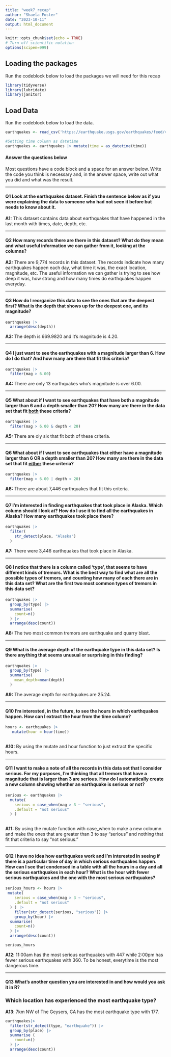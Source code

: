 ```yaml
---
title: "week7_recap"
author: "Shaela Foster"
date: "2023-10-11"
output: html_document
---
```


```r
knitr::opts_chunk$set(echo = TRUE)
# Turn off scientific notation
options(scipen=999)
```

## Loading the packages

Run the codeblock below to load the packages we will need for this recap

```r
library(tidyverse)
library(lubridate)
library(janitor)
```

## Load Data

Run the codeblock below to load the data.

```r
earthquakes <- read_csv('https://earthquake.usgs.gov/earthquakes/feed/v1.0/summary/all_month.csv')

#Setting time column as datetime
earthquakes <- earthquakes |> mutate(time = as_datetime(time))
```

#### Answer the questions below

Most questions have a code block and a space for an answer below. Write the code you think is necessary and, in the answer space, write out what you did and what was the result.

------------------------------------------------------------------------

#### **Q1** Look at the earthquakes dataset. Finish the sentence below as if you were explaining the data to someone who had not seen it before but needs to know about it.

**A1:** This dataset contains data about earthquakes that have happened in the last month with times, date, depth, etc. 

------------------------------------------------------------------------

#### **Q2** How many records there are there in this dataset? What do they mean and what useful information we can gather from it, looking at the columns?

**A2:** There are 9,774 records in this dataset. The records indicate how many earthquakes happen each day, what time it was, the exact location, magnitude, etc. The useful information we can gather is trying to see how deep it was, how strong and how many times do earthquakes happen everyday.

------------------------------------------------------------------------

#### **Q3** How do I reorganize this data to see the ones that are the deepest first? What is the depth that shows up for the deepest one, and its magnitude?

```r
earthquakes |>
  arrange(desc(depth))
```

**A3:** The depth is 669.9820 and it's magnitude is 4.20.

------------------------------------------------------------------------

#### **Q4** I just want to see the earthquakes with a magnitude larger than 6. How do I do that? And how many are there that fit this criteria?

```r
earthquakes |>
  filter(mag > 6.00)
```

**A4:** There are only 13 earthquakes who's magnitude is over 6.00.

------------------------------------------------------------------------

#### **Q5** What about if I want to see earthquakes that have both a magnitude larger than 6 and a depth smaller than 20? How many are there in the data set that fit [both]{.underline} these criteria?

```r
earthquakes |>
  filter(mag > 6.00 & depth < 20)
```

**A5:** There are oly six that fit both of these criteria.

------------------------------------------------------------------------

#### **Q6** What about if I want to see earthquakes that either have a magnitude larger than 6 OR a depth smaller than 20? How many are there in the data set that fit [either]{.underline} these criteria?

```r
earthquakes |>
  filter(mag > 6.00 | depth < 20)
```

**A6:** There are about 7,446 earthquakes that fit this criteria. 

------------------------------------------------------------------------

#### **Q7** I'm interested in finding earthquakes that took place in Alaska. Which column should I look at? How do I use it to find all the earthquakes in Alaska? How many earthquakes took place there?

```r
earthquakes |>
  filter(
    str_detect(place, "Alaska")
  )
```

**A7:** There were 3,446 earthquakes that took place in Alaska.

------------------------------------------------------------------------

#### **Q8** I notice that there is a column called 'type', that seems to have different kinds of tremors. What is the best way to find what are all the possible types of tremors, and counting how many of each there are in this data set? What are the first two most common types of tremors in this data set?

```r
earthquakes |>
  group_by(type) |>
  summarise(
    count=n()
  ) |>
  arrange(desc(count))
```

**A8:** The two most common tremors are earthquake and quarry blast.

------------------------------------------------------------------------

#### **Q9** What is the average depth of the earthquake type in this data set? Is there anything that seems unusual or surprising in this finding?

```r
earthquakes |>
  group_by(type) |>
  summarise(
    mean_depth=mean(depth)
  )
```

**A9:** The average depth for earthquakes are 25.24.

------------------------------------------------------------------------

#### **Q10** I'm interested, in the future, to see the hours in which earthquakes happen. How can I extract the hour from the time column?

```r
hours <- earthquakes |>
   mutate(hour = hour(time))
  
```

**A10:** By using the mutate and hour function to just extract the specific hours.

------------------------------------------------------------------------

#### **Q11** I want to make a note of all the records in this data set that I consider serious. For my purposes, I'm thinking that all tremors that have a magnitude that is larger than 3 are serious. How do I automatically create a new column showing whether an earthquake is serious or not?

```r
serious <- earthquakes |>
  mutate(
    serious = case_when(mag > 3 ~ "serious",
    .default = "not serious"
  ) )
  
```

**A11:** By using the mutate function with case_when to make a new coloumn and make the ones that are greater than 3 to say "serious" and nothing that fit that criteria to say "not serious."

------------------------------------------------------------------------

#### **Q12** I have no idea how earthquakes work and I'm interested in seeing if there is a particular time of day in which serious earthquakes happen. How can I see that condensed in a table with all the hours in a day and all the serious earthquakes in each hour? What is the hour with fewer serious earthquakes and the one with the most serious earthquakes?

```r
serious_hours <- hours |>
 mutate(
    serious = case_when(mag > 3 ~ "serious",
    .default = "not serious"
  ) ) |>
    filter(str_detect(serious, "serious")) |> 
    group_by(hour) |>
  summarise(
    count=n()
  ) |>
  arrange(desc(count))

serious_hours
```

**A12**: 11:00am has the most serious earthquakes with 447 while 2:00pm has fewer serious earthquakes with 360. To be honest, everytime is the most dangerous time. 

------------------------------------------------------------------------

#### **Q13** What's another question you are interested in and how would you ask it in R?
### Which location has experienced the most earthquake type?

**A13**: 7km NW of The Geysers, CA has the most earthquake type with 177. 
```r
earthquakes|>
  filter(str_detect(type, "earthquake")) |>
  group_by(place) |>
  summarise (
    count=n()
  ) |>
  arrange(desc(count))
```
